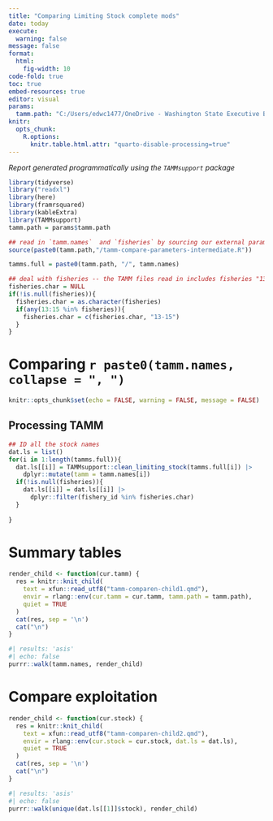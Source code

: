 ```yaml
---
title: "Comparing Limiting Stock complete mods"
date: today
execute: 
  warning: false
message: false
format: 
  html:
    fig-width: 10
code-fold: true
toc: true
embed-resources: true
editor: visual
params:
  tamm.path: "C:/Users/edwc1477/OneDrive - Washington State Executive Branch Agencies/Documents/WDFW FRAM team work/NOF material/NOF 2024/FRAM"
knitr:
  opts_chunk: 
    R.options: 
      knitr.table.html.attr: "quarto-disable-processing=true"
---
```


*Report generated programmatically using the `TAMMsupport` package*

```r
library(tidyverse)
library("readxl")
library(here)
library(framrsquared)
library(kableExtra)
library(TAMMsupport)
tamm.path = params$tamm.path

## read in `tamm.names`  and `fisheries` by sourcing our external parameter files
source(paste0(tamm.path,"/tamm-compare-parameters-intermediate.R"))

tamms.full = paste0(tamm.path, "/", tamm.names)

## deal with fisheries -- the TAMM files read in includes fisheries "13-15", so all are characters
fisheries.char = NULL
if(!is.null(fisheries)){
  fisheries.char = as.character(fisheries)
  if(any(13:15 %in% fisheries)){
    fisheries.char = c(fisheries.char, "13-15")
  }
}

```

# Comparing `r paste0(tamm.names, collapse = ", ")`

```r
knitr::opts_chunk$set(echo = FALSE, warning = FALSE, message = FALSE)

```

## Processing TAMM

```r

## ID all the stock names
dat.ls = list()
for(i in 1:length(tamms.full)){
  dat.ls[[i]] = TAMMsupport::clean_limiting_stock(tamms.full[i]) |> 
    dplyr::mutate(tamm = tamm.names[i])
  if(!is.null(fisheries)){
    dat.ls[[i]] = dat.ls[[i]] |> 
      dplyr::filter(fishery_id %in% fisheries.char)
  }
      
}

```

# Summary tables

::: panel-tabset
```r
render_child <- function(cur.tamm) {
  res = knitr::knit_child(
    text = xfun::read_utf8("tamm-comparen-child1.qmd"),
    envir = rlang::env(cur.tamm = cur.tamm, tamm.path = tamm.path),
    quiet = TRUE
  )
  cat(res, sep = '\n')
  cat("\n")
}
```

```r
#| results: 'asis'
#| echo: false
purrr::walk(tamm.names, render_child)

```
:::

# Compare exploitation

::: panel-tabset

```r
render_child <- function(cur.stock) {
  res = knitr::knit_child(
    text = xfun::read_utf8("tamm-comparen-child2.qmd"),
    envir = rlang::env(cur.stock = cur.stock, dat.ls = dat.ls),
    quiet = TRUE
  )
  cat(res, sep = '\n')
  cat("\n")
}
```

```r
#| results: 'asis'
#| echo: false
purrr::walk(unique(dat.ls[[1]]$stock), render_child)

```

:::
